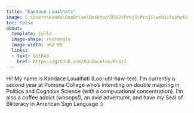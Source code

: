 ```yaml
---
title: "Kandace Loualhati"
image: C:\Users\kanda\OneDrive\Desktop\DS02\Proj1\Proj1\websitephoto
toc: false
about: 
  template: jolla
  image-shape: rectangle
  image-width: 362 KB
  links:
  - text: Github
    href: https://github.com/Kandacelou/Proj1
---
```


Hi! My name is Kandace Loualhati (Loo-uhl-haw-tee). I'm currently a second year at Pomona College who's intending on double majoring in Politics and Cognitive Science (with a computational concentration). I'm also a coffee addict (whoops!), an avid adventurer, and have my Seal of Biliteracy in American Sign Language :)

